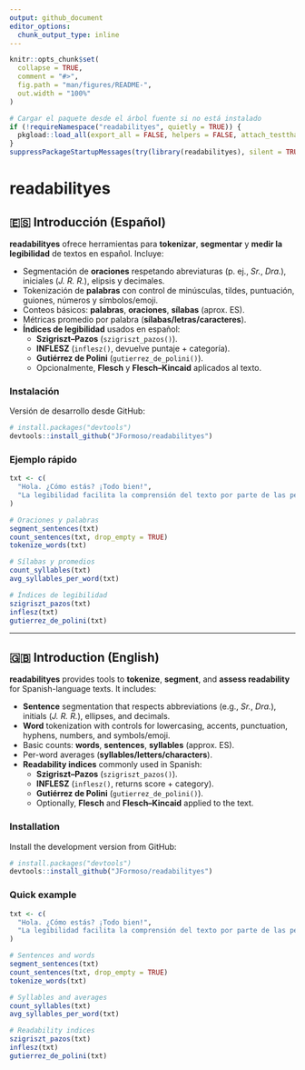 ```yaml
---
output: github_document
editor_options:
  chunk_output_type: inline
---
```


<!-- README generado con usethis::use_readme_rmd() y adaptado -->

```r
knitr::opts_chunk$set(
  collapse = TRUE,
  comment = "#>",
  fig.path = "man/figures/README-",
  out.width = "100%"
)
```

```r
# Cargar el paquete desde el árbol fuente si no está instalado
if (!requireNamespace("readabilityes", quietly = TRUE)) {
  pkgload::load_all(export_all = FALSE, helpers = FALSE, attach_testthat = FALSE)
}
suppressPackageStartupMessages(try(library(readabilityes), silent = TRUE))
```

# readabilityes

<!-- badges: start -->
<!-- badges: end -->

## 🇪🇸 Introducción (Español)

**readabilityes** ofrece herramientas para **tokenizar**, **segmentar** y **medir la legibilidad** de textos en español. Incluye:

- Segmentación de **oraciones** respetando abreviaturas (p. ej., *Sr.*, *Dra.*), iniciales (*J. R. R.*), elipsis y decimales.
- Tokenización de **palabras** con control de minúsculas, tildes, puntuación, guiones, números y símbolos/emoji.
- Conteos básicos: **palabras**, **oraciones**, **sílabas** (aprox. ES).
- Métricas promedio por palabra (**sílabas/letras/caracteres**).
- **Índices de legibilidad** usados en español:
  - **Szigriszt–Pazos** (`szigriszt_pazos()`).
  - **INFLESZ** (`inflesz()`, devuelve puntaje + categoría).
  - **Gutiérrez de Polini** (`gutierrez_de_polini()`).
  - Opcionalmente, **Flesch** y **Flesch–Kincaid** aplicados al texto.

### Instalación

Versión de desarrollo desde GitHub:

```r
# install.packages("devtools")
devtools::install_github("JFormoso/readabilityes")
```

### Ejemplo rápido

```r
txt <- c(
  "Hola. ¿Cómo estás? ¡Todo bien!",
  "La legibilidad facilita la comprensión del texto por parte de las personas lectoras."
)

# Oraciones y palabras
segment_sentences(txt)
count_sentences(txt, drop_empty = TRUE)
tokenize_words(txt)

# Sílabas y promedios
count_syllables(txt)
avg_syllables_per_word(txt)

# Índices de legibilidad
szigriszt_pazos(txt)
inflesz(txt)                 
gutierrez_de_polini(txt)


```

---

## 🇬🇧 Introduction (English)

**readabilityes** provides tools to **tokenize**, **segment**, and **assess readability** for Spanish-language texts. It includes:

- **Sentence** segmentation that respects abbreviations (e.g., *Sr.*, *Dra.*), initials (*J. R. R.*), ellipses, and decimals.
- **Word** tokenization with controls for lowercasing, accents, punctuation, hyphens, numbers, and symbols/emoji.
- Basic counts: **words**, **sentences**, **syllables** (approx. ES).
- Per-word averages (**syllables/letters/characters**).
- **Readability indices** commonly used in Spanish:
  - **Szigriszt–Pazos** (`szigriszt_pazos()`).
  - **INFLESZ** (`inflesz()`, returns score + category).
  - **Gutiérrez de Polini** (`gutierrez_de_polini()`).
  - Optionally, **Flesch** and **Flesch–Kincaid** applied to the text.

### Installation

Install the development version from GitHub:

```r
# install.packages("devtools")
devtools::install_github("JFormoso/readabilityes")
```

### Quick example

```r
txt <- c(
  "Hola. ¿Cómo estás? ¡Todo bien!",
  "La legibilidad facilita la comprensión del texto por parte de las personas lectoras."
)

# Sentences and words
segment_sentences(txt)
count_sentences(txt, drop_empty = TRUE)
tokenize_words(txt)

# Syllables and averages
count_syllables(txt)
avg_syllables_per_word(txt)

# Readability indices
szigriszt_pazos(txt)
inflesz(txt)                  
gutierrez_de_polini(txt)

```
